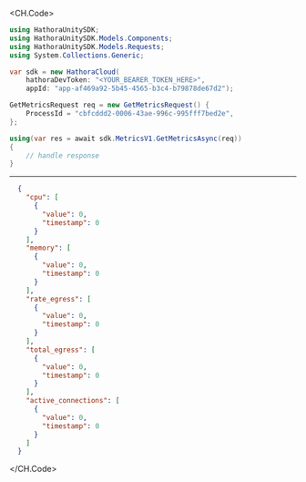 
<CH.Code>
```csharp GetMetrics.cs
using HathoraUnitySDK;
using HathoraUnitySDK.Models.Components;
using HathoraUnitySDK.Models.Requests;
using System.Collections.Generic;

var sdk = new HathoraCloud(
    hathoraDevToken: "<YOUR_BEARER_TOKEN_HERE>",
    appId: "app-af469a92-5b45-4565-b3c4-b79878de67d2");

GetMetricsRequest req = new GetMetricsRequest() {
    ProcessId = "cbfcddd2-0006-43ae-996c-995fff7bed2e",
};

using(var res = await sdk.MetricsV1.GetMetricsAsync(req))
{
    // handle response
}
```
---

```json Example Response
  {
    "cpu": [
      {
        "value": 0,
        "timestamp": 0
      }
    ],
    "memory": [
      {
        "value": 0,
        "timestamp": 0
      }
    ],
    "rate_egress": [
      {
        "value": 0,
        "timestamp": 0
      }
    ],
    "total_egress": [
      {
        "value": 0,
        "timestamp": 0
      }
    ],
    "active_connections": [
      {
        "value": 0,
        "timestamp": 0
      }
    ]
  }
```
</CH.Code>
